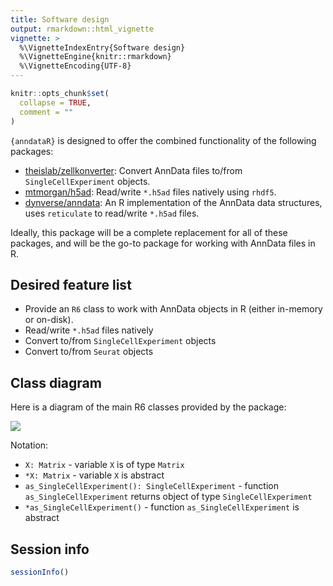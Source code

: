 ```yaml
---
title: Software design
output: rmarkdown::html_vignette
vignette: >
  %\VignetteIndexEntry{Software design}
  %\VignetteEngine{knitr::rmarkdown}
  %\VignetteEncoding{UTF-8}
---
```



```r
knitr::opts_chunk$set(
  collapse = TRUE,
  comment = ""
)
```


`{anndataR}` is designed to offer the combined functionality of the following packages:

* [theislab/zellkonverter](https://github.com/theislab/zellkonverter): Convert AnnData files to/from `SingleCellExperiment` objects.
* [mtmorgan/h5ad](https://github.com/mtmorgan/h5ad/): Read/write `*.h5ad` files natively using `rhdf5`.
* [dynverse/anndata](https://github.com/dynverse/anndata): An R implementation of the AnnData data structures, uses `reticulate` to read/write `*.h5ad` files.

Ideally, this package will be a complete replacement for all of these packages, and will be the go-to package for working with AnnData files in R.

## Desired feature list

* Provide an `R6` class to work with AnnData objects in R (either in-memory or on-disk).
* Read/write `*.h5ad` files natively
* Convert to/from `SingleCellExperiment` objects
* Convert to/from `Seurat` objects

## Class diagram

Here is a diagram of the main R6 classes provided by the package:

![](diagrams/class_diagram.svg)

Notation:

  - `X: Matrix` - variable `X` is of type `Matrix`
  - `*X: Matrix` - variable `X` is abstract
  - `as_SingleCellExperiment(): SingleCellExperiment` - function `as_SingleCellExperiment` returns object of type `SingleCellExperiment`
  - `*as_SingleCellExperiment()` - function `as_SingleCellExperiment` is abstract

## Session info

```r
sessionInfo()
```
